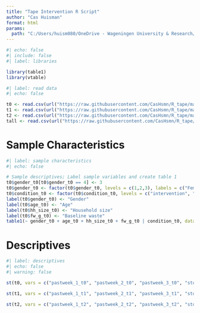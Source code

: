 ```yaml
---
title: "Tape Intervention R Script"
author: "Cas Huisman"
format: html
params:
  path: "C:/Users/huism080/OneDrive - Wageningen University & Research/Research/Study 2/tapeStudy/data/" #specify the folder where the anonymised data is located
---
```

```r
#| echo: false
#| include: false
#| label: libraries

library(table1)
library(vtable)
```

```r
#| label: read data
#| echo: false

t0 <- read.csv(url("https://raw.githubusercontent.com/CasHsmn/R_tape/main/data/t0_anon.csv"))
t1 <- read.csv(url("https://raw.githubusercontent.com/CasHsmn/R_tape/main/data/t1_anon.csv"))
t2 <- read.csv(url("https://raw.githubusercontent.com/CasHsmn/R_tape/main/data/t2_anon.csv"))
tall <- read.csv(url("https://raw.githubusercontent.com/CasHsmn/R_tape/main/data/tall_anon.csv"))

```

# Sample Characteristics
```r
#| label: sample characteristics
#| echo: false

# Sample descriptives; Label sample variables and create table 1
t0$gender_t0[t0$gender_t0 == 4] <- 3
t0$gender_t0 <- factor(t0$gender_t0, levels = c(1,2,3), labels = c("Female", "Male", "Other"))
t0$condition_t0 <- factor(t0$condition_t0, levels = c("intervention", "control"), labels = c("intervention", "control"))
label(t0$gender_t0) <- "Gender"
label(t0$age_t0) <- "Age"
label(t0$hh_size_t0) <- "Household size"
label(t0$fw_g_t0) <- "Baseline waste"
table1(~ gender_t0 + age_t0 + hh_size_t0 + fw_g_t0 | condition_t0, data = t0)
```

# Descriptives
```r
#| label: descriptives
#| echo: false
#| warning: false

st(t0, vars = c("pastweek_1_t0", "pastweek_2_t0", "pastweek_3_t0", "stock_freq_1_t0", "hs_stock_t0", "meal_freq._1_t0", "hs_meal_t0", "snack_freq_1_t0", "hs_snack_t0", "share_freq_1_t0", "hs_share_t0"), labels = c("Days at home", "Days ate at home", "Days prepared food", "Check if near expiry", "Habit: Check if near expired", "Use near expired food in meal", "Habit: Use near expired food in meal", "Snack near expired", "Habit: Snack near expired", "Share near expired", "Habit: Share near expired"), summ = c("mean(x)", "sd(x)", "median(x)"), out = 'kable', title = "Variable descriptives at T0", col.align = "center")

st(t1, vars = c("pastweek_1_t1", "pastweek_2_t1", "pastweek_3_t1", "stock_freq_1_t1", "hs_stock_t1", "meal_freq._1_t1", "hs_meal_t1", "snack_freq_1_t1", "hs_snack_t1", "share_freq_1_t1", "hs_share_t1"), labels = c("Days at home", "Days ate at home", "Days prepared food", "Check if near expiry", "Habit: Check if near expired", "Use near expired food in meal", "Habit: Use near expired food in meal", "Snack near expired", "Habit: Snack near expired", "Share near expired", "Habit: Share near expired"), summ = c("mean(x)", "sd(x)", "median(x)"), out = 'kable', title = "Variable descriptives at T1", col.align = "center")

st(t2, vars = c("pastweek_1_t2", "pastweek_2_t2", "pastweek_3_t2", "stock_freq_1_t2", "hs_stock_t2", "meal_freq._1_t2", "hs_meal_t2", "snack_freq_1_t2", "hs_snack_t2", "share_freq_1_t2", "hs_share_t2"), labels = c("Days at home", "Days ate at home", "Days prepared food", "Check if near expiry", "Habit: Check if near expired", "Use near expired food in meal", "Habit: Use near expired food in meal", "Snack near expired", "Habit: Snack near expired", "Share near expired", "Habit: Share near expired"), summ = c("mean(x)", "sd(x)", "median(x)"), out = 'kable', title = "Variable descriptives at T2", col.align = "center")
```


